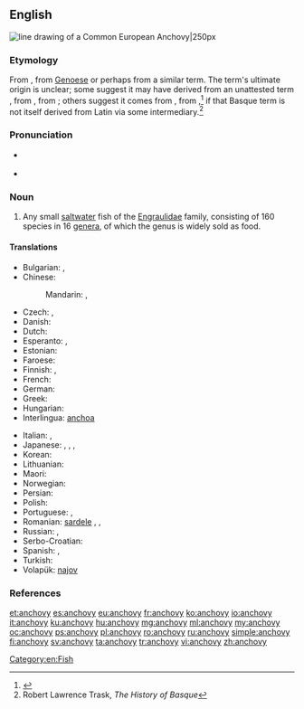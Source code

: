==English==
{{wikipedia}}
[[Image:Anchovy (PSF).png|thumb|line drawing of a Common European '''Anchovy'''|250px]]
{{wikispecies|Engraulidae}}

===Etymology===
From {{etyl|es|en}} {{term|anchova|lang=es}}, from [[Genoese]] {{etyl|lij|en}} {{term|anchua|lang=lij}} {{term|anchova|lang=lij}} or perhaps from a similar {{etyl|co|en}} term. The term's ultimate origin is unclear; some suggest it may have derived from an unattested {{etyl|VL.|en}} term {{term/t|la|*apiuva}}, from {{etyl|la|en}} {{term|aphye|lang=la}}, from {{etyl|grc|en}} {{term|ἀφύη|lang=grc}}; others suggest it comes from {{etyl|eu|en}} {{term|antxu|antxu, anchu|dried fish|lang=eu}}, from {{term||anchuva|dry|lang=eu}},<ref>{{R:Etymonline}}</ref> if that Basque term is not itself derived from Latin via some intermediary.<ref>Robert Lawrence Trask, ''The History of Basque''</ref>

===Pronunciation===
* {{a|UK}} {{IPA|/ˈæn.tʃə.vi/|/ˈæn.tʃəʊ.vi/}}
* {{audio|en-us-anchovy.ogg|Audio (US)}}

===Noun===
{{en-noun|anchovies}}

# Any small [[saltwater]] fish of the [[Engraulidae]] family, consisting of 160 species in 16 [[genus|genera]], of which the genus {{taxlink|Engraulis|genus}} is widely sold as food.

====Translations====
{{trans-top|small saltwater fish}}
* Bulgarian: {{t+|bg|аншоа|f|tr=anšoá|sc=Cyrl}}, {{t-|bg|хамсия|f|tr=hámsiya|sc=Cyrl}}
* Chinese:
*: Mandarin: {{t|cmn|鳳尾魚|sc=Hani}}, {{t|cmn|凤尾鱼|tr=fèngwěiyú|sc=Hani}}
* Czech: {{t+|cs|ančovička|f}}, {{t-|cs|sardel|f}}
* Danish: {{t+|da|ansjos|c}}
* Dutch: {{t+|nl|ansjovis|m}}
* Esperanto: {{t-|eo|sardelo}}, {{t-|eo|anĉovo}}
* Estonian: {{t-|et|anšoovis}}
* Faroese: {{t-|fo|ansjós|f}}
* Finnish: {{t+|fi|sardelli}} {{gloss|fish}}, {{t+|fi|anjovis}} {{gloss|as food}}
* French: {{t+|fr|anchois|m}}
* German: {{t+|de|Sardelle|f}}
* Greek: {{t+|el|αντσούγια|f|tr=antsuya}}
* Hungarian: {{t+|hu|szardella}}
* Interlingua: [[anchoa]]
{{trans-mid}}
* Italian: {{t+|it|alice|f}}, {{t+|it|acciuga|f}}
* Japanese: {{t-|ja|片口鰯|tr=かたくちいわし, katakuchi-iwashi|sc=Jpan}}, {{t-|ja|カタクチイワシ|tr=katakuchi-iwashi|sc=Jpan}}, {{t-|ja|アンチョビ|tr=anchobi|sc=Jpan}}, {{t-|ja|アンチョビー|tr=anchobī|sc=Jpan}}
* Korean: {{t+|ko|멸치|tr=myeolchi|sc=Kore}}
* Lithuanian: {{t-|lt|ančiuvis}}
* Maori: {{t-|mi|kokowhāwhā}}
* Norwegian: {{t-|no|ansjos|m}}
* Persian: {{t-|fa|آنچوی|tr=ânčovi|sc=fa-Arab}}
* Polish: {{t+|pl|sardela}}
* Portuguese: {{t+|pt|anchova}}, {{t|pt|enchova}}
* Romanian: [[sardele]] {{f}}, {{t-|ro|hamsie|f}}, {{t+|ro|anșoa|f}}
* Russian: {{t+|ru|анчоус|m|tr=ančóus}}, {{t+|ru|хамса|f|tr=xamsá}}
* Serbo-Croatian: {{t-|sh|inćun|m}}
* Spanish: {{t+|es|anchoa|f}}, {{t+|es|boquerón|m}}
* Turkish: {{t+|tr|hamsi}}
* Volapük: [[najov]]
{{trans-bottom}}

===References===
<references/>

[[Category:en:Fish]]

[[et:anchovy]]
[[es:anchovy]]
[[eu:anchovy]]
[[fr:anchovy]]
[[ko:anchovy]]
[[io:anchovy]]
[[it:anchovy]]
[[ku:anchovy]]
[[hu:anchovy]]
[[mg:anchovy]]
[[ml:anchovy]]
[[my:anchovy]]
[[oc:anchovy]]
[[ps:anchovy]]
[[pl:anchovy]]
[[ro:anchovy]]
[[ru:anchovy]]
[[simple:anchovy]]
[[fi:anchovy]]
[[sv:anchovy]]
[[ta:anchovy]]
[[tr:anchovy]]
[[vi:anchovy]]
[[zh:anchovy]]